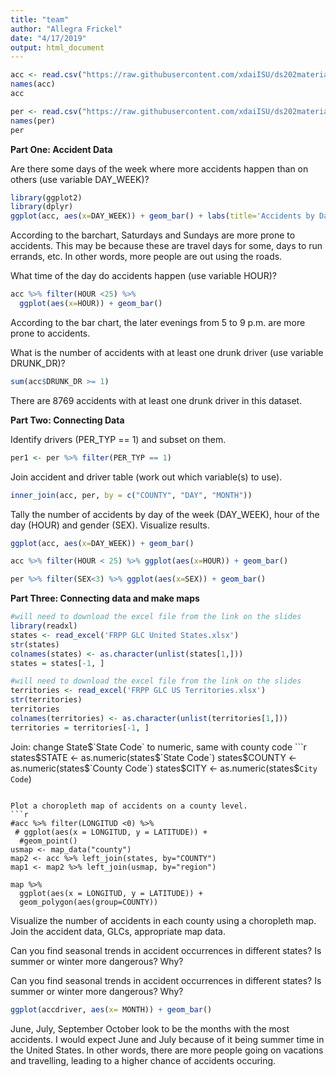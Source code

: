 ```yaml
---
title: "team"
author: "Allegra Frickel"
date: "4/17/2019"
output: html_document
---
```


```r
acc <- read.csv("https://raw.githubusercontent.com/xdaiISU/ds202materials/master/hwlabs/fars2017/accident.csv", stringsAsFactors = FALSE)
names(acc)
acc
```

```r
per <- read.csv("https://raw.githubusercontent.com/xdaiISU/ds202materials/master/hwlabs/fars2017/person.csv", stringsAsFactors = FALSE)
names(per)
per
```

**Part One: Accident Data**

Are there some days of the week where more accidents happen than on others (use variable DAY_WEEK)?

```r
library(ggplot2)
library(dplyr)
ggplot(acc, aes(x=DAY_WEEK)) + geom_bar() + labs(title='Accidents by Day of the Week')
```

According to the barchart, Saturdays and Sundays are more prone to accidents. This may be because these are travel days for some, days to run errands, etc. In other words, more people are out using the roads.

What time of the day do accidents happen (use variable HOUR)?

```r
acc %>% filter(HOUR <25) %>%
  ggplot(aes(x=HOUR)) + geom_bar()
```

According to the bar chart, the later evenings from 5 to 9 p.m. are more prone to accidents.

What is the number of accidents with at least one drunk driver (use variable DRUNK_DR)?

```r
sum(acc$DRUNK_DR >= 1)
```

There are 8769 accidents with at least one drunk driver in this dataset.


**Part Two: Connecting Data**

Identify drivers (PER_TYP == 1) and subset on them.

```r
per1 <- per %>% filter(PER_TYP == 1)
```

Join accident and driver table (work out which variable(s) to use).

```r
inner_join(acc, per, by = c("COUNTY", "DAY", "MONTH"))
```

Tally the number of accidents by day of the week (DAY_WEEK), hour of the day (HOUR) and gender (SEX). Visualize results.

```r
ggplot(acc, aes(x=DAY_WEEK)) + geom_bar()
```

```r
acc %>% filter(HOUR < 25) %>% ggplot(aes(x=HOUR)) + geom_bar()
```

```r
per %>% filter(SEX<3) %>% ggplot(aes(x=SEX)) + geom_bar()
```

**Part Three: Connecting data and make maps**

```r
#will need to download the excel file from the link on the slides
library(readxl)
states <- read_excel('FRPP GLC United States.xlsx')
str(states)
colnames(states) <- as.character(unlist(states[1,]))
states = states[-1, ]
```

```r
#will need to download the excel file from the link on the slides
territories <- read_excel('FRPP GLC US Territories.xlsx')
str(territories)
territories
colnames(territories) <- as.character(unlist(territories[1,]))
territories = territories[-1, ]
```

Join:
change State$`State Code` to numeric, same with county code
```r
states$STATE <- as.numeric(states$`State Code`)
states$COUNTY <- as.numeric(states$`County Code`)
states$CITY <- as.numeric(states$`City Code`)
```

Plot a choropleth map of accidents on a county level.
```r
#acc %>% filter(LONGITUD <0) %>% 
 # ggplot(aes(x = LONGITUD, y = LATITUDE)) + 
  #geom_point()
usmap <- map_data("county")
map2 <- acc %>% left_join(states, by="COUNTY")
map1 <- map2 %>% left_join(usmap, by="region")

map %>% 
  ggplot(aes(x = LONGITUD, y = LATITUDE)) +
  geom_polygon(aes(group=COUNTY))
```

Visualize the number of accidents in each county using a choropleth map. Join the accident data, GLCs, appropriate map data.

Can you find seasonal trends in accident occurrences in different states? Is summer or winter more dangerous? Why?

Can you find seasonal trends in accident occurrences in different states? Is summer or winter more dangerous? Why?

```r
ggplot(accdriver, aes(x= MONTH)) + geom_bar()
```

June, July, September October look to be the months with the most accidents. I would expect June and July because of it being summer time in the United States. In other words, there are more people going on vacations and travelling, leading to a higher chance of accidents occuring.
